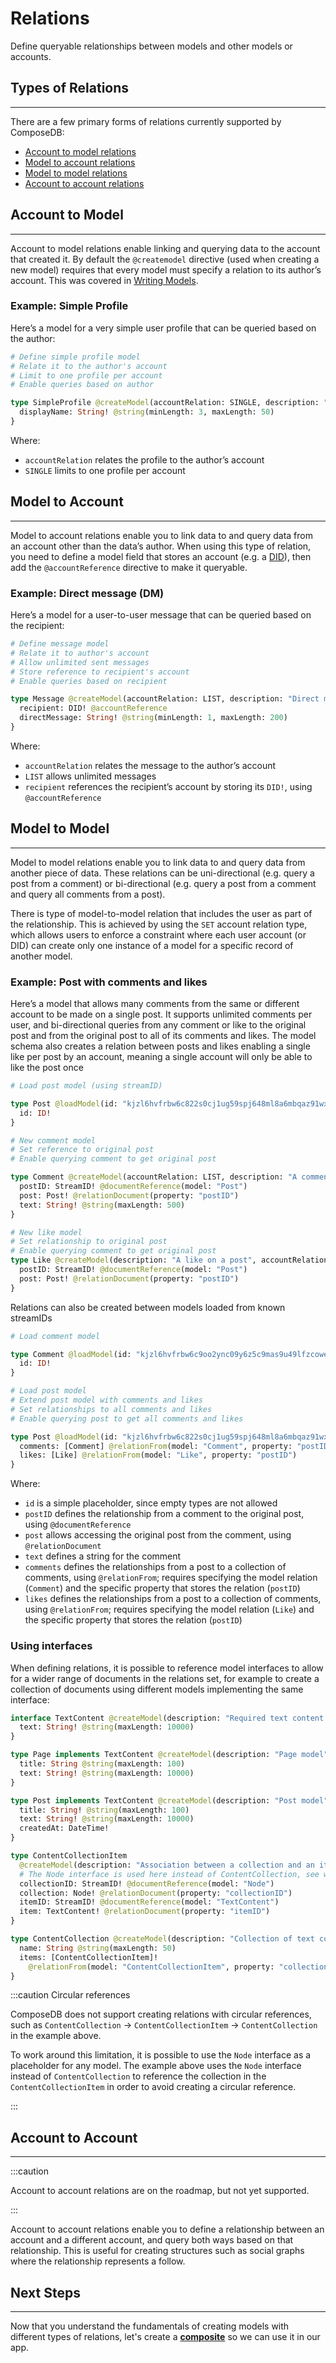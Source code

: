 # Relations

Define queryable relationships between models and other models or accounts.

## Types of Relations

---

There are a few primary forms of relations currently supported by ComposeDB:

- [Account to model relations](#account-to-model)
- [Model to account relations](#model-to-account)
- [Model to model relations](#model-to-model)
- [Account to account relations](#account-to-account)

## Account to Model

---

Account to model relations enable linking and querying data to the account that created it. By default the `@createmodel` directive (used when creating a new model) requires that every model must specify a relation to its author’s account. This was covered in [Writing Models](../../guides/data-modeling/writing-models.mdx).

### Example: Simple Profile

Here’s a model for a very simple user profile that can be queried based on the author:

```graphql
# Define simple profile model
# Relate it to the author's account
# Limit to one profile per account
# Enable queries based on author

type SimpleProfile @createModel(accountRelation: SINGLE, description: "Very basic profile") {
  displayName: String! @string(minLength: 3, maxLength: 50)
}
```

Where:

- `accountRelation` relates the profile to the author’s account
- `SINGLE` limits to one profile per account

## Model to Account

---

Model to account relations enable you to link data to and query data from an account other than the data’s author. When using this type of relation, you need to define a model field that stores an account (e.g. a [DID](../../guides/composedb-client/user-sessions.mdx)), then add the `@accountReference` directive to make it queryable.

### Example: Direct message (DM)

Here’s a model for a user-to-user message that can be queried based on the recipient:

```graphql
# Define message model
# Relate it to author's account
# Allow unlimited sent messages
# Store reference to recipient's account
# Enable queries based on recipient

type Message @createModel(accountRelation: LIST, description: "Direct message model") {
  recipient: DID! @accountReference
  directMessage: String! @string(minLength: 1, maxLength: 200)
}
```

Where:

- `accountRelation` relates the message to the author’s account
- `LIST` allows unlimited messages
- `recipient` references the recipient’s account by storing its `DID!`, using `@accountReference`

## Model to Model

---

Model to model relations enable you to link data to and query data from another piece of data. These relations can be uni-directional (e.g. query a post from a comment) or bi-directional (e.g. query a post from a comment and query all comments from a post). 

There is type of model-to-model relation that includes the user as part of the relationship. This is achieved by using the `SET` account relation type, which allows users to enforce a constraint where each user account (or DID) can create only one instance of a model for a specific record of another model.

### Example: Post with comments and likes

Here’s a model that allows many comments from the same or different account to be made on a single post. It supports unlimited comments per user, and bi-directional queries from any comment or like to the original post and from the original post to all of its comments and likes. The model schema also creates a relation between posts and likes enabling a single like per post by an account, meaning a single account will only be able to like the post once

```graphql
# Load post model (using streamID)

type Post @loadModel(id: "kjzl6hvfrbw6c822s0cj1ug59spj648ml8a6mbqaz91wx8zx3mlwi76tfh3u1dy") {
  id: ID!
}

# New comment model
# Set reference to original post
# Enable querying comment to get original post

type Comment @createModel(accountRelation: LIST, description: "A comment on a Post") {
  postID: StreamID! @documentReference(model: "Post")
  post: Post! @relationDocument(property: "postID")
  text: String! @string(maxLength: 500)
}

# New like model
# Set relationship to original post
# Enable querying comment to get original post
type Like @createModel(description: "A like on a post", accountRelation: SET, accountRelationFields: ["postID"]) {
  postID: StreamID! @documentReference(model: "Post")
  post: Post! @relationDocument(property: "postID")
}
```

Relations can also be created between models loaded from known streamIDs

```graphql
# Load comment model

type Comment @loadModel(id: "kjzl6hvfrbw6c9oo2ync09y6z5c9mas9u49lfzcowepuzxmcn3pzztvzd0c7gh0") {
  id: ID!
}

# Load post model
# Extend post model with comments and likes
# Set relationships to all comments and likes
# Enable querying post to get all comments and likes

type Post @loadModel(id: "kjzl6hvfrbw6c822s0cj1ug59spj648ml8a6mbqaz91wx8zx3mlwi76tfh3u1dy") {
  comments: [Comment] @relationFrom(model: "Comment", property: "postID")
  likes: [Like] @relationFrom(model: "Like", property: "postID")
}
```

Where:

- `id` is a simple placeholder, since empty types are not allowed
- `postID` defines the relationship from a comment to the original post, using `@documentReference`
- `post` allows accessing the original post from the comment, using `@relationDocument`
- `text` defines a string for the comment
- `comments` defines the relationships from a post to a collection of comments, using `@relationFrom`; requires specifying the model relation (`Comment`) and the specific property that stores the relation (`postID`)
- `likes` defines the relationships from a post to a collection of comments, using `@relationFrom`; requires specifying the model relation (`Like`) and the specific property that stores the relation (`postID`)

### Using interfaces

When defining relations, it is possible to reference model interfaces to allow for a wider range of documents in the relations set, for example to create a collection of documents using different models implementing the same interface:

```graphql
interface TextContent @createModel(description: "Required text content interface") {
  text: String! @string(maxLength: 10000)
}

type Page implements TextContent @createModel(description: "Page model") {
  title: String @string(maxLength: 100)
  text: String! @string(maxLength: 10000)
}

type Post implements TextContent @createModel(description: "Post model") {
  title: String! @string(maxLength: 100)
  text: String! @string(maxLength: 10000)
  createdAt: DateTime!
}

type ContentCollectionItem
  @createModel(description: "Association between a collection and an item") {
  # The Node interface is used here instead of ContentCollection, see warning below
  collectionID: StreamID! @documentReference(model: "Node")
  collection: Node! @relationDocument(property: "collectionID")
  itemID: StreamID! @documentReference(model: "TextContent")
  item: TextContent! @relationDocument(property: "itemID")
}

type ContentCollection @createModel(description: "Collection of text contents") {
  name: String @string(maxLength: 50)
  items: [ContentCollectionItem]!
    @relationFrom(model: "ContentCollectionItem", property: "collectionID")
}
```

:::caution Circular references

ComposeDB does not support creating relations with circular references, such as `ContentCollection` -> `ContentCollectionItem` -> `ContentCollection` in the example above.

To work around this limitation, it is possible to use the `Node` interface as a placeholder for any model. The example above uses the `Node` interface instead of `ContentCollection` to reference the collection in the `ContentCollectionItem` in order to avoid creating a circular reference.

:::

## Account to Account

---

:::caution

Account to account relations are on the roadmap, but not yet supported.

:::

Account to account relations enable you to define a relationship between an account and a different account, and query both ways based on that relationship. This is useful for creating structures such as social graphs where the relationship represents a follow.

## Next Steps

---

Now that you understand the fundamentals of creating models with different types of relations, let's create a [**composite**](../data-modeling/composites.mdx) so we can use it in our app.
